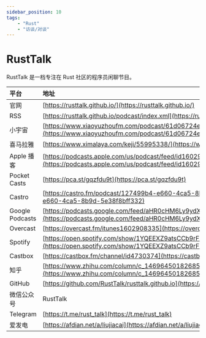 ---
sidebar_position: 10
tags:
    - "Rust"
    - "访谈/对谈"
---

# RustTalk

RustTalk 是一档专注在 Rust 社区的程序员闲聊节目。

| 平台 | 地址 |
|:--|:----|
| 官网 | [https://rusttalk.github.io/](https://rusttalk.github.io/) |
| RSS | [https://rusttalk.github.io/podcast/index.xml](https://rusttalk.github.io/podcast/index.xml) |
| 小宇宙 | [https://www.xiaoyuzhoufm.com/podcast/61d06724ee197a3aac3dab61](https://www.xiaoyuzhoufm.com/podcast/61d06724ee197a3aac3dab61) |
| 喜马拉雅 | [https://www.ximalaya.com/keji/55995338/](https://www.ximalaya.com/keji/55995338/) |
| Apple 播客 | [https://podcasts.apple.com/us/podcast/feed/id1602908335](https://podcasts.apple.com/us/podcast/feed/id1602908335) |
| Pocket Casts | [https://pca.st/gqzfdu9t](https://pca.st/gqzfdu9t) |
| Castro | [https://castro.fm/podcast/127499b4-e660-4ca5-8b9d-5e38f8bff332](https://castro.fm/podcast/127499b4-e660-4ca5-8b9d-5e38f8bff332) |
| Google Podcasts | [https://podcasts.google.com/feed/aHR0cHM6Ly9ydXN0dGFsay5naXRodWIuaW8vcG9kY2FzdC9pbmRleC54bWw](https://podcasts.google.com/feed/aHR0cHM6Ly9ydXN0dGFsay5naXRodWIuaW8vcG9kY2FzdC9pbmRleC54bWw) |
| Overcast | [https://overcast.fm/itunes1602908335](https://overcast.fm/itunes1602908335) |
| Spotify | [https://open.spotify.com/show/1YQEEXZ9atsCCb9rFUYcb3](https://open.spotify.com/show/1YQEEXZ9atsCCb9rFUYcb3) |
| Castbox | [https://castbox.fm/channel/id4730374](https://castbox.fm/channel/id4730374) |
| 知乎 | [https://www.zhihu.com/column/c_1469645018268524546](https://www.zhihu.com/column/c_1469645018268524546) |
| GitHub | [https://github.com/RustTalk/rusttalk.github.io](https://github.com/RustTalk/rusttalk.github.io) |
| 微信公众号 | RustTalk |
| Telegram | [https://t.me/rust_talk](https://t.me/rust_talk) |
| 爱发电 | [https://afdian.net/a/liujiacai](https://afdian.net/a/liujiacai) |
